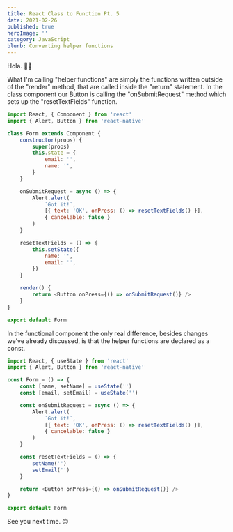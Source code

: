 ```yaml
---
title: React Class to Function Pt. 5
date: 2021-02-26
published: true
heroImage: ''
category: JavaScript
blurb: Converting helper functions
---
```


Hola. 👋🏾

What I'm calling "helper functions" are simply the functions written outside of the "render" method, that are called inside the "return" statement. In the class component our Button is calling the "onSubmitRequest" method which sets up the "resetTextFields" function.

```js
import React, { Component } from 'react'
import { Alert, Button } from 'react-native'

class Form extends Component {
    constructor(props) {
        super(props)
        this.state = {
            email: '',
            name: '',
        }
    }

    onSubmitRequest = async () => {
        Alert.alert(
            `Got it!`,
            [{ text: 'OK', onPress: () => resetTextFields() }],
            { cancelable: false }
        )
    }

    resetTextFields = () => {
        this.setState({
            name: '',
            email: '',
        })
    }

    render() {
        return <Button onPress={() => onSubmitRequest()} />
    }
}

export default Form
```

In the functional component the only real difference, besides changes we've already discussed, is that the helper functions are declared as a const.

```js
import React, { useState } from 'react'
import { Alert, Button } from 'react-native'

const Form = () => {
    const [name, setName] = useState('')
    const [email, setEmail] = useState('')

    const onSubmitRequest = async () => {
        Alert.alert(
            `Got it!`,
            [{ text: 'OK', onPress: () => resetTextFields() }],
            { cancelable: false }
        )
    }

    const resetTextFields = () => {
        setName('')
        setEmail('')
    }

    return <Button onPress={() => onSubmitRequest()} />
}

export default Form
```

See you next time. 🙃